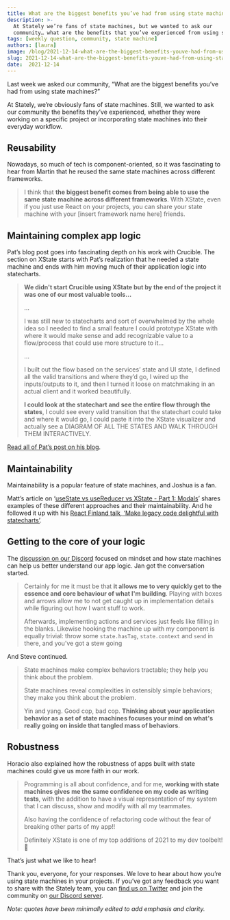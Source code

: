 ```yaml
---
title: What are the biggest benefits you’ve had from using state machines?
description: >-
  At Stately we’re fans of state machines, but we wanted to ask our
  community… what are the benefits that you’ve experienced from using state machines?
tags: [weekly question, community, state machine]
authors: [laura]
image: /blog/2021-12-14-what-are-the-biggest-benefits-youve-had-from-using-state-machines.png
slug: 2021-12-14-what-are-the-biggest-benefits-youve-had-from-using-state-machines
date:  2021-12-14
---
```


Last week we asked our community, “What are the biggest benefits you’ve had from using state machines?”

At Stately, we’re obviously fans of state machines. Still, we wanted to ask our community the benefits they’ve experienced, whether they were working on a specific project or incorporating state machines into their everyday workflow.

<!--truncate-->

## Reusability

Nowadays, so much of tech is component-oriented, so it was fascinating to hear from Martin that he reused the same state machines across different frameworks.

<Tweet id="1469042301783654417" />

> I think that **the biggest benefit comes from being able to use the same state machine across different frameworks**. With XState, even if you just use React on your projects, you can share your state machine with your [insert framework name here] friends.

## Maintaining complex app logic

<Tweet id="1468992722686017540" />

Pat’s blog post goes into fascinating depth on his work with Crucible. The section on XState starts with Pat’s realization that he needed a state machine and ends with him moving much of their application logic into statecharts.

> **We didn't start Crucible using XState but by the end of the project it was one of our most valuable tools…**
>
> …
>
> I was still new to statecharts and sort of overwhelmed by the whole idea so I needed to find a small feature I could prototype XState with where it would make sense and add recognizable value to a flow/process that could use more structure to it…
>
> …
>
> I built out the flow based on the services’ state and UI state, I defined all the valid transitions and where they’d go, I wired up the inputs/outputs to it, and then I turned it loose on matchmaking in an actual client and it worked beautifully.
>
> **I could look at the statechart and see the entire flow through the states**, I could see every valid transition that the statechart could take and where it would go, I could paste it into the XState visualizer and actually see a DIAGRAM OF ALL THE STATES AND WALK THROUGH THEM INTERACTIVELY.

[Read all of Pat’s post on his blog](https://tivac.com/2020/10/19/crucible-rip/).

## Maintainability

Maintainability is a popular feature of state machines, and Joshua is a fan.

<Tweet id="1468958231028326419" />

Matt’s article on ‘[useState vs useReducer vs XState - Part 1: Modals](/blog/2021-07-28-usestate-vs-usereducer-vs-xstate-part-1-modals/index.mdx)’ shares examples of these different approaches and their maintainability. And he followed it up with his [React Finland talk, ‘Make legacy code delightful with statecharts’](https://www.youtube.com/watch?v=zll9uDQOOq0).

## Getting to the core of your logic

The [discussion on our Discord](https://discord.com/channels/795785288994652170/795785288994652174/918546073268670534) focused on mindset and how state machines can help us better understand our app logic. Jan got the conversation started.

> Certainly for me it must be that **it allows me to very quickly get to the essence and core behaviour of what I'm building**. Playing with boxes and arrows allow me to not get caught up in implementation details while figuring out how I want stuff to work.
>
> Afterwards, implementing actions and services just feels like filling in the blanks. Likewise hooking the machine up with my component is equally trivial: throw some `state.hasTag`, `state.context` and `send` in there, and you’ve got a stew going

And Steve continued.

> State machines make complex behaviors tractable; they help you think about the problem.
>
> State machines reveal complexities in ostensibly simple behaviors; they make you think about the problem.
>
> Yin and yang. Good cop, bad cop. **Thinking about your application behavior as a set of state machines focuses your mind on what's really going on inside that tangled mass of behaviors**.

## Robustness

Horacio also explained how the robustness of apps built with state machines could give us more faith in our work.

> Programming is all about confidence, and for me, **working with state machines gives me the same confidence on my code as writing tests**, with the addition to have a visual representation of my system that I can discuss, show and modify with all my teammates.
>
> Also having the confidence of refactoring code without the fear of breaking other parts of my app!!
>
> Definitely XState is one of my top additions of 2021 to my dev toolbelt! 💪

That’s just what we like to hear!

Thank you, everyone, for your responses. We love to hear about how you’re using state machines in your projects. If you’ve got any feedback you want to share with the Stately team, you can [find us on Twitter](https://twitter.com/statelyai) and join the community on [our Discord server](https://discord.gg).

_Note: quotes have been minimally edited to add emphasis and clarity._
